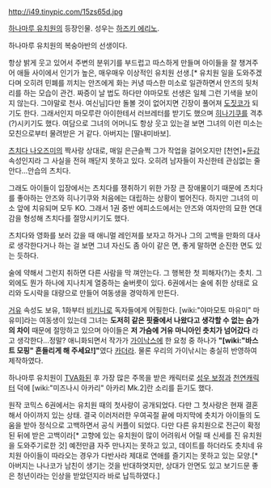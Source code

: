 http://i49.tinypic.com/15zs65d.jpg

[[하나마루 유치원]]의 등장인물. 성우는 [[하즈키 에리노]].

하나마루 유치원의 복숭아반의 선생이다. 

항상 밝게 웃고 있어서 주변의 분위기를 부드럽고 따스하게 만들며 아이들을 잘 챙겨주어 애들 사이에서 인기가 높은, 매우매우 이상적인 유치원 선생.[* 유치원 일을 도와주겠다며 오히려 민폐를 끼치는 안즈에게 화는 커녕 따스한 미소로 일관하면서 안즈의 뒷처리를 하는 모습이 관건. 짜증이 날 법도 하다만 야마모토 선생은 일체 그런 기색을 보이지 않는다. 그야말로 천사. 여신님]다만 돌볼 것이 없어지면 긴장이 풀어져 [[도짓코]]가 되기도 한다. 그래서인지 마모루란 아이한테서 러브레터를 받기도 했으며 [[히나기쿠]]를 격추(?)시키기도 했다. 여담으로 그녀의 어머니도 항상 웃고 있는걸 보면 그녀의 이런 미소는 모친으로부터 물려받은 거 같다. 아버지는 [딸내미바보]. 

[[츠치다 나오즈미]]의 짝사랑 상대로, 매일 은근슬쩍 그가 작업을 걸어오지만 [천연]+[[둔감]] 속성인지라 그 사실을 전혀 깨닫지 못하고 있다. 오히려 남자들이 자신한테 관심없는 줄 안다...안습의 츠치다. 

그래도 아이들이 입장에서는 츠치다를 쟁취하기 위한 가장 큰 장애물이기 때문에 츠치다를 좋아하는 안즈와 히나기쿠와 처음에는 대립하는 상황이 벌어진다. 하지만 그녀의 미소 앞에 치유되며 모두 KO. 그래서 1권 중반 에피소드에서는 안즈와 여자만의 묘한 연대감을 형성해 츠치다를 절망시키기도 했다.

츠치다와 영화를 보러 갔을 때 애니멀 레인져를 보자고 하거나 그의 고백을 만화의 대사로 생각한다거나 하는 걸 보면 그녀 자신도 좀 아이 같은 면, 좋게 말하면 순진한 면도 있는 듯하다.

술에 약해서 그런지 취하면 다른 사람을 막 껴안는다. 그 행복한 첫 피해자(?)는 츳치. 그 외에도 뭔가 하나에 지나치게 열중하는 술버릇이 있다. 6권에서는 술에 취한 상태로 요리와 도시락을 대량으로 만들어 여동생을 경악하게 만든다.

[[거유]] 속성도 보유, 1화부터 [[비키니]]로 독자들에게 어필한다. [wiki:"야마모토 마유미" 마유미]라는 여동생이 있는데 그녀는 '''도저히 같은 핏줄에서 나왔다고 생각할 수 없는 슴가의 차이''' 때문에 절망하고 있으며 아이들은 '''저 가슴에 거유 마니아인 츳치가 넘어갔다''' 라고 생각한다...정말? 애니화되면서 작가가 [[가이낙스]]에 한 요청 중 하나가 '''"[wiki:"바스트 모핑" 흔들리게 해 주세요!]"'''였다 [[카더라]]. 물론 우리의 가이낚시는 충실히 반영하여 제작하였다.

하나마루 유치원이 [[TVA]]화된 후 가장 많은 주목을 받은 캐릭터로 [[성우 보정]]과 [[천연]]캐릭터 덕에 [wiki:"미즈나시 아카리" 아카리 Mk.2]란 소리를 듣기도 했다.

원작 코믹스 6권에서는 유치원 때의 첫사랑이 공개되었다. 다만 그 첫사랑은 현재 결혼해서 아이까지 있는 상태. 결국 이러저러한 우여곡절 끝에 마지막에 츳치가 아이들의 도움을 받아 정식으로 고백하면서 공식 커플이 되었다. 다만 다른 유치원으로 전근이 확정된 뒤에 받은 고백이라[* 고향에 있는 유치원이 많이 어려워서 어릴 때 신세를 진 유치원을 도와주기로한 것] 예전만큼 자주 만나지는 못하고 있고, 데이트를 하더라도 츳치네 유치원 아이들이 따라오는 경우가 다반사라 제대로 연애를 즐기지는 못하고 있는 모양.[* 아버지는 나나코가 남친이 생기는 것을 반대하엿지만, 상대가 안면도 있고 보기드문 좋은 청년이라는 인상을 받았던지라 바로 납득하였다.]
